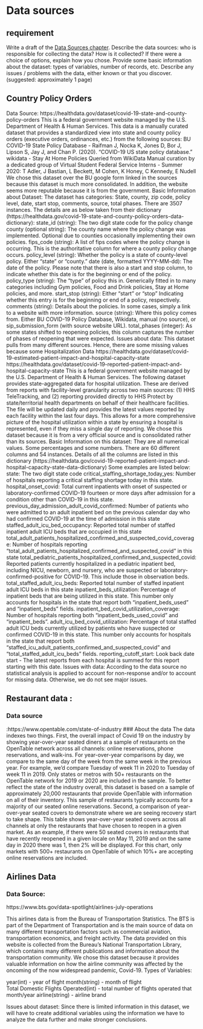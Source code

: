 # Data sources


## requirement 
Write a draft of the [Data Sources chapter](https://edav.info/project#report-format).
Describe the data sources: who is responsible for collecting the data? How is it collected? If there were a choice of options, explain how you chose.
Provide some basic information about the dataset: types of variables, number of records, etc.
Describe any issues / problems with the data, either known or that you discover.
(suggested: approximately 1 page)

## Country Policy Orders
Data Source: 
https://healthdata.gov/dataset/covid-19-state-and-county-policy-orders
This is a federal government website managed by the U.S. Department of Health & Human Services. This data is a manually curated dataset that provides a standardized view into state and county policy orders (executive orders, ordinances, etc.) from the following sources:
BU COVID-19 State Policy Database - Raifman J, Nocka K, Jones D, Bor J, Lipson S, Jay J, and Chan P. (2020). "COVID-19 US state policy database."
wikidata - Stay At Home Policies Queried from WikiData
Manual curation by a dedicated group of Virtual Student Federal Service Interns - Summer 2020: T Adler, J Bastian, L Beckett, M Cohen, K Honey, C Kennedy, E Nudell
We chose this dataset over the BU google form linked in the sources because this dataset is much more consolidated. In addition, the website seems more reputable because it is from the government.
Basic Information about Dataset: The dataset has categories: State, county, zip code, policy level, date, start stop, comments, source, total phases. There are 3507 instances. The details are as below taken from their dictionary (https://healthdata.gov/covid-19-state-and-county-policy-orders-data-dictionary):
state_id (string): The two digit state code for the policy change
county (optional string): The county name where the policy change was implemented. Optional due to counties occasionally implementing their own policies.
fips_code (string): A list of fips codes where the policy change is occurring. This is the authoritative column for where a county policy change occurs.
policy_level (string): Whether the policy is a state of county-level policy. Either “state” or “county.”
date (date, formatted YYYY-MM-dd): The date of the policy. Please note that there is also a start and stop column, to indicate whether this date is for the beginning or end of the policy.
policy_type (string): The “type” of policy this in. Generically fitted in to many categories including Gym policies, Food and Drink policies, Stay at Home policies, and more.
start_stop (string): Either “start” or “stop” Indicating whether this entry is for the beginning or end of a policy, respectively.
comments (string): Details about the policies. In some cases, simply a link to a website with more information.
source (string): Where this policy comes from. Either BU COVID-19 Policy Database, Wikidata, manual (no source), or sip_submission_form (with source website URL).
total_phases (integer): As some states shifted to reopening policies, this column captures the number of phases of reopening that were expected.
Issues about data: This dataset pulls from many different sources. Hence, there are some missing values because some 
 Hospitalization Data
https://healthdata.gov/dataset/covid-19-estimated-patient-impact-and-hospital-capacity-state
https://healthdata.gov/dataset/covid-19-reported-patient-impact-and-hospital-capacity-state
This is a federal government website managed by the U.S. Department of Health & Human Services. The following dataset provides state-aggregated data for hospital utilization. These are derived from reports with facility-level granularity across two main sources: (1) HHS TeleTracking, and (2) reporting provided directly to HHS Protect by state/territorial health departments on behalf of their healthcare facilities. The file will be updated daily and provides the latest values reported by each facility within the last four days. This allows for a more comprehensive picture of the hospital utilization within a state by ensuring a hospital is represented, even if they miss a single day of reporting.
We chose this dataset because it is from a very official source and is consolidated rather than its sources.
Basic Information on this dataset: They are all numerical values. Some percentages and some numbers. There are 60 different columns and 54 instances. Details of all the columns are listed in this dictionary (https://healthdata.gov/covid-19-reported-patient-impact-and-hospital-capacity-state-data-dictionary) Some examples are listed below:
state: The two digit state code
critical_staffing_shortage_today_yes: Number of hospitals reporting a critical staffing shortage today in this state.
hospital_onset_covid: Total current inpatients with onset of suspected or laboratory-confirmed COVID-19 fourteen or more days after admission for a condition other than COVID-19 in this state.
previous_day_admission_adult_covid_confirmed: Number of patients who were admitted to an adult inpatient bed on the previous calendar day who had confirmed COVID-19 at the time of admission in this state
staffed_adult_icu_bed_occupancy: Reported total number of staffed inpatient adult ICU beds that are occupied in this state
total_adult_patients_hospitalized_confirmed_and_suspected_covid_coverage: Number of hospitals reporting "total_adult_patients_hospitalized_confirmed_and_suspected_covid" in this state
total_pediatric_patients_hospitalized_confirmed_and_suspected_covid: Reported patients currently hospitalized in a pediatric inpatient
bed, including NICU, newborn, and nursery, who are suspected or laboratory-confirmed-positive for COVID-19. This include those in observation beds.
total_staffed_adult_icu_beds: Reported total number of staffed inpatient adult ICU beds in this state
inpatient_beds_utilization: Percentage of inpatient beds that are being utilized in this state. This number only accounts for hospitals in the state that report both "inpatient_beds_used" and "inpatient_beds" fields.
inpatient_bed_covid_utilization_coverage: Number of hospitals reporting both "inpatient_beds_used_covid" and "inpatient_beds".
adult_icu_bed_covid_utilization: Percentage of total staffed adult ICU beds currently utilized by patients who have suspected or confirmed COVID-19 in this state. This number only accounts for hospitals in the state that report both "staffed_icu_adult_patients_confirmed_and_suspected_covid" and "total_staffed_adult_icu_beds" fields.
reporting_cutoff_start: Look back date start - The latest reports from each hospital is summed for this report starting with this date.
Issues with data: According to the data source no statistical analysis is applied to account for non-response and/or to account for missing data. Otherwise, we do not see major issues.
 
 
## Restaurant data :
### Data source 
:https://www.opentable.com/state-of-industry
### About the data
The data indexes two things.
First, the overall impact of Covid 19 on the industry by showing year-over-year seated diners at a sample of restaurants on the OpenTable network across all channels: online reservations, phone reservations, and walk-ins. For year-over-year comparisons by day, we compare to the same day of the week from the same week in the previous year. For example, we’d compare Tuesday of week 11 in 2020 to Tuesday of week 11 in 2019. Only states or metros with 50+ restaurants on the OpenTable network for 2019 or 2020 are included in the sample. To better reflect the state of the industry overall, this dataset is based on a sample of approximately 20,000 restaurants that provide OpenTable with information on all of their inventory. This sample of restaurants typically accounts for a majority of our seated online reservations.
Second, a comparison of year-over-year seated covers to demonstrate where we are seeing recovery start to take shape. This table shows year-over-year seated covers across all channels at only the restaurants that have chosen to reopen in a given market. As an example, if there were 50 seated covers in restaurants that have recently reopened in a given locale on May 11, 2019 and on the same day in 2020 there was 1, then 2% will be displayed. For this chart, only markets with 500+ restaurants on OpenTable of which 10%+ are accepting online reservations are included.
 
## Airlines Data 
 
### Data Source: 
https://www.bts.gov/data-spotlight/airlines-july-operations
 
This airlines data is from the Bureau of Transportation Statistics. The BTS is part of the Department of Transportation and is the main source of data on many different transportation factors such as commercial aviation, transportation economics, and freight activity. The data provided on this website is collected from the Bureau’s National Transportation Library, which contains many different publications and information about the transportation community. We chose this dataset because it provides valuable information on how the airline community was affected by the oncoming of the now widespread pandemic, Covid-19. 
Types of Variables: 
 
year(int) - year of flight
month(string) - month of flight  
Total Domestic Flights Operated(int) - total number of flights operated that month/year 
airline(string) - airline brand 
 
Issues about dataset: Since there is limited information in this dataset, we will have to create additional variables using the information we have to analyze the data further and make stronger conclusions. 

